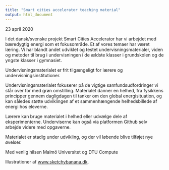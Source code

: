 ```yaml
---
title: "Smart cities accelerator teaching material"
output: html_document
---
```





23 april 2020

I det dansk/svenske projekt Smart Cities Accelerator har vi arbejdet med bæredygtig energi som et fokusområde. Et af vores temaer har været læring. Vi har blandt andet udviklet og testet undervisningsmaterialer, viden og metoder til brug i undervisningen i de ældste klasser i grundskolen og de yngste klasser i gymnasiet.

Undervisningsmaterialet er frit tilgængeligt for lærere og undervisningsinstitutioner.


Undervisningsmaterialet fokuserer på de vigtige samfundsudfordringer vi står over for med grøn omstilling. Materialet danner en helhed, fra fysikkens principper gennem dagligdagen til tanker om den global energisituation, og kan således støtte udviklingen af et sammenhængende helhedsbillede af energi hos eleverne.


Lærere kan bruge materialet i helhed eller udvælge dele af eksperimenterne. Underviserne kan også via platformen Github selv arbejde videre med opgaverne.


Materialet er stadig under udvikling, og der vil løbende blive tilføjet nye øvelser.


Med venlig hilsen
Malmö Universitet og DTU Compute



Illustrationer af [www.sketchybanana.dk](https://www.sketchybanana.dk).
